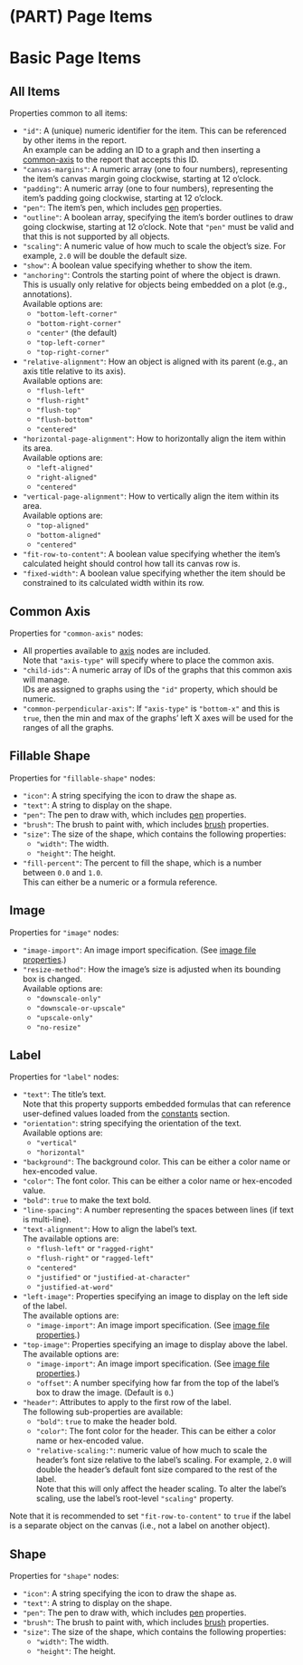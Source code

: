 # (PART) Page Items{-}

# Basic Page Items

## All Items {#item-properties .unnumbered}

Properties common to all items:

- `"id"`: A (unique) numeric identifier for the item. This can be referenced by other items in the report. \
     An example can be adding an ID to a graph and then inserting a [common-axis](#common-axis-properties) to the
     report that accepts this ID.
- `"canvas-margins"`: A numeric array (one to four numbers), representing the item's canvas margin going clockwise,
     starting at 12 o'clock.
- `"padding"`: A numeric array (one to four numbers), representing the item's padding going clockwise,
     starting at 12 o'clock.
- `"pen"`: The item's pen, which includes [pen](#pen-properties) properties.
- `"outline"`: A boolean array, specifying the item's border outlines to draw going clockwise,
     starting at 12 o'clock. Note that `"pen"` must be valid and that this is not supported by all objects.
- `"scaling"`: A numeric value of how much to scale the object's size. For example, `2.0` will be double the
     default size.
- `"show"`: A boolean value specifying whether to show the item.
- `"anchoring"`: Controls the starting point of where the object is drawn. \
  This is usually only relative for objects being embedded on a plot (e.g., annotations). \
  Available options are:
  - `"bottom-left-corner"`
  - `"bottom-right-corner"`
  - `"center"` (the default)
  - `"top-left-corner"`
  - `"top-right-corner"`
- `"relative-alignment"`: How an object is aligned with its parent (e.g., an axis title relative to its axis). \
  Available options are:
  - `"flush-left"`
  - `"flush-right"`
  - `"flush-top"`
  - `"flush-bottom"`
  - `"centered"`
- `"horizontal-page-alignment"`: How to horizontally align the item within its area. \
  Available options are:
  - `"left-aligned"`
  - `"right-aligned"`
  - `"centered"`
- `"vertical-page-alignment"`: How to vertically align the item within its area. \
  Available options are:
  - `"top-aligned"`
  - `"bottom-aligned"`
  - `"centered"`
- `"fit-row-to-content"`: A boolean value specifying whether the item's calculated height should
    control how tall its canvas row is.
- `"fixed-width"`: A boolean value specifying whether the item should be constrained
    to its calculated width within its row.

::: {.minipage data-latex="{\textwidth}"}
## Common Axis {#common-axis-properties .unnumbered}

Properties for `"common-axis"` nodes:

- All properties available to [axis](#axis-properties) nodes are included. \
  Note that `"axis-type"` will specify where to place the common axis.
- `"child-ids"`: A numeric array of IDs of the graphs that this common axis will manage. \
    IDs are assigned to graphs using the `"id"` property, which should be numeric.
- `"common-perpendicular-axis"`: If `"axis-type"` is `"bottom-x"` and this is `true`,
    then the min and max of the graphs' left X axes will be used for the ranges of all the graphs.
:::

::: {.minipage data-latex="{\textwidth}"}
## Fillable Shape {#fillable-shape-properties .unnumbered}

Properties for `"fillable-shape"` nodes:

- `"icon"`: A string specifying the icon to draw the shape as.
- `"text"`: A string to display on the shape.
- `"pen"`: The pen to draw with, which includes [pen](#pen-properties) properties.
- `"brush"`: The brush to paint with, which includes [brush](#brush-properties) properties.
- `"size"`: The size of the shape, which contains the following properties:
  - `"width"`: The width.
  - `"height"`: The height.
- `"fill-percent"`: The percent to fill the shape, which is a number between `0.0` and `1.0`. \
  This can either be a numeric or a formula reference.
:::

::: {.minipage data-latex="{\textwidth}"}
## Image {#image-properties .unnumbered}

Properties for `"image"` nodes:

- `"image-import"`: An image import specification. (See [image file properties](#image-file-properties).)
- `"resize-method"`: How the image's size is adjusted when its bounding box is changed. \
  Available options are:
  - `"downscale-only"`
  - `"downscale-or-upscale"`
  - `"upscale-only"`
  - `"no-resize"`
:::

::: {.minipage data-latex="{\textwidth}"}
## Label {#label-properties .unnumbered}

Properties for `"label"` nodes:

- `"text"`: The title's text. \
  Note that this property supports embedded formulas that can reference user-defined values loaded from the
  [constants](#constants-properties) section.
- `"orientation"`: string specifying the orientation of the text. \
  Available options are:
  - `"vertical"`
  - `"horizontal"`
- `"background"`: The background color. This can be either a color name or hex-encoded value.
- `"color"`: The font color. This can be either a color name or hex-encoded value.
- `"bold"`: `true` to make the text bold.
- `"line-spacing"`: A number representing the spaces between lines (if text is multi-line).
- `"text-alignment"`: How to align the label's text. \
  The available options are:
  - `"flush-left"` or `"ragged-right"`
  - `"flush-right"` or `"ragged-left"`
  - `"centered"`
  - `"justified"` or `"justified-at-character"`
  - `"justified-at-word"`
- `"left-image"`: Properties specifying an image to display on the left side of the label. \
  The available options are:
  - `"image-import"`: An image import specification. (See [image file properties](#image-file-properties).)
- `"top-image"`: Properties specifying an image to display above the label. \
  The available options are:
  - `"image-import"`: An image import specification. (See [image file properties](#image-file-properties).)
  - `"offset"`: A number specifying how far from the top of the label's box to draw the image. (Default is `0`.)
- `"header"`: Attributes to apply to the first row of the label. \
     The following sub-properties are available:
  - `"bold"`: `true` to make the header bold.
  - `"color"`: The font color for the header. This can be either a color name or hex-encoded value.
  - `"relative-scaling:"`: numeric value of how much to scale the header's font size relative to the label's scaling.
       For example, `2.0` will double the header's default font size compared to the rest of the label. \
       Note that this will only affect the header scaling. To alter the label's scaling, use the label's root-level
       `"scaling"` property.

Note that it is recommended to set `"fit-row-to-content"` to `true` if the label is a separate
object on the canvas (i.e., not a label on another object).
:::

::: {.minipage data-latex="{\textwidth}"}
## Shape {#shape-properties .unnumbered}

Properties for `"shape"` nodes:

- `"icon"`: A string specifying the icon to draw the shape as.
- `"text"`: A string to display on the shape.
- `"pen"`: The pen to draw with, which includes [pen](#pen-properties) properties.
- `"brush"`: The brush to paint with, which includes [brush](#brush-properties) properties.
- `"size"`: The size of the shape, which contains the following properties:
  - `"width"`: The width.
  - `"height"`: The height.
:::
